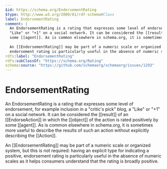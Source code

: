 ```yaml
---
$id: https://schema.org/EndorsementRating
$type: http://www.w3.org/2000/01/rdf-schema#Class
label: EndorsementRating
comment: |
  An EndorsementRating is a rating that expresses some level of endorsement, for example inclusion in a "critic's pick" blog, a
  "Like" or "+1" on a social network. It can be considered the [[result]] of an [[EndorseAction]] in which the [[object]] of the action is rated positively by
  some [[agent]]. As is common elsewhere in schema.org, it is sometimes more useful to describe the results of such an action without explicitly describing the [[Action]].
  
  An [[EndorsementRating]] may be part of a numeric scale or organized system, but this is not required: having an explicit type for indicating a positive,
  endorsement rating is particularly useful in the absence of numeric scales as it helps consumers understand that the rating is broadly positive.
rdfs:label: "EndorsementRating"
rdfs:subClassOf: "https://schema.org/Rating"
schema:source: "https://github.com/schemaorg/schemaorg/issues/1293"
---
```


# EndorsementRating

An EndorsementRating is a rating that expresses some level of endorsement, for example inclusion in a "critic's pick" blog, a
"Like" or "+1" on a social network. It can be considered the [[result]] of an [[EndorseAction]] in which the [[object]] of the action is rated positively by
some [[agent]]. As is common elsewhere in schema.org, it is sometimes more useful to describe the results of such an action without explicitly describing the [[Action]].

An [[EndorsementRating]] may be part of a numeric scale or organized system, but this is not required: having an explicit type for indicating a positive,
endorsement rating is particularly useful in the absence of numeric scales as it helps consumers understand that the rating is broadly positive.

